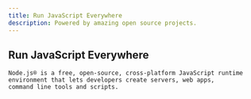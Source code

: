 ```yaml
---
title: Run JavaScript Everywhere
description: Powered by amazing open source projects.
---
```


<section>
 <YoutubeBadge />

  <div>
    <h1 className="special">Run JavaScript Everywhere</h1>

    Node.js® is a free, open-source, cross-platform JavaScript runtime
    environment that lets developers create servers, web apps,
    command line tools and scripts.

  </div>

</section>

